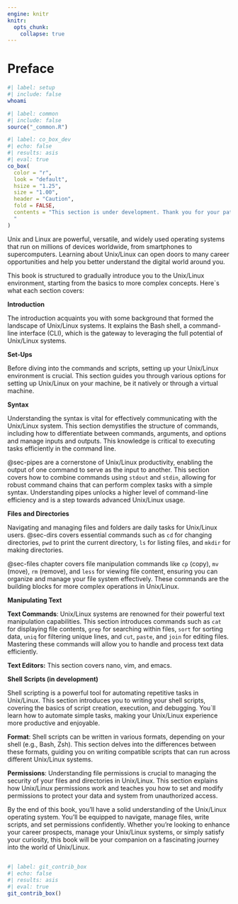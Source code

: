 ```yaml
---
engine: knitr
knitr:
  opts_chunk: 
    collapse: true
---
```


# Preface {#sec-preface .unnumbered}

```bash
#| label: setup
#| include: false
whoami
```


```r
#| label: common
#| include: false
source("_common.R")
```

```r
#| label: co_box_dev
#| echo: false
#| results: asis
#| eval: true
co_box(
  color = "r",
  look = "default", 
  hsize = "1.25", 
  size = "1.00", 
  header = "Caution", 
  fold = FALSE,
  contents = "This section is under development. Thank you for your patience.
  "
)
```

Unix and Linux are powerful, versatile, and widely used operating
systems that run on millions of devices worldwide, from smartphones to
supercomputers. Learning about Unix/Linux can open doors to many career
opportunities and help you better understand the digital world around
you.

This book is structured to gradually introduce you to the Unix/Linux
environment, starting from the basics to more complex concepts. Here`s
what each section covers:

**Introduction**

The introduction acquaints you with some background that formed the
landscape of Unix/Linux systems. It explains the Bash shell, a
command-line interface (CLI), which is the gateway to leveraging the
full potential of Unix/Linux systems.

**Set-Ups**

Before diving into the commands and scripts, setting up your
Unix/Linux environment is crucial. This section guides you through
various options for setting up Unix/Linux on your machine, be it
natively or through a virtual machine.

**Syntax**

Understanding the syntax is vital for effectively
communicating with the Unix/Linux system. This section demystifies the
structure of commands, including how to differentiate between commands,
arguments, and options and manage inputs and outputs. This knowledge is
critical to executing tasks efficiently in the command line. 

@sec-pipes are a cornerstone of Unix/Linux productivity, enabling
the output of one command to serve as the input to another. This section
covers how to combine commands using `stdout` and `stdin`, allowing for
robust command chains that can perform complex tasks with a simple
syntax. Understanding pipes unlocks a higher level of command-line
efficiency and is a step towards advanced Unix/Linux usage.

**Files and Directories**

Navigating and managing files and folders are
daily tasks for Unix/Linux users. @sec-dirs covers essential commands
such as `cd` for changing directories, `pwd` to print the current
directory, `ls` for listing files, and `mkdir` for making directories.

@sec-files chapter covers file manipulation commands like `cp` (copy), `mv`
(move), `rm` (remove), and `less` for viewing file content, ensuring you
can organize and manage your file system effectively. These commands are
the building blocks for more complex operations in Unix/Linux.

**Manipulating Text**

**Text Commands**: Unix/Linux systems are renowned for their powerful
text manipulation capabilities. This section introduces commands such as
`cat` for displaying file contents, `grep` for searching within
files, `sort` for sorting data, `uniq` for filtering unique lines, and
`cut`, `paste`, and `join` for editing files. Mastering these commands
will allow you to handle and process text data efficiently.

**Text Editors:** This section covers nano, vim, and emacs.

**Shell Scripts (in development)**

Shell scripting is a powerful tool for automating repetitive tasks in
Unix/Linux. This section introduces you to writing your shell scripts,
covering the basics of script creation, execution, and debugging. You`ll
learn how to automate simple tasks, making your Unix/Linux experience
more productive and enjoyable.

**Format**: Shell scripts can be written in various formats, depending
on your shell (e.g., Bash, Zsh). This section delves into the
differences between these formats, guiding you on writing compatible
scripts that can run across different Unix/Linux systems.

**Permissions**: Understanding file permissions is crucial to managing
the security of your files and directories in Unix/Linux. This section
explains how Unix/Linux permissions work and teaches you how to set and
modify permissions to protect your data and system from unauthorized
access.

By the end of this book, you'll have a solid understanding of the
Unix/Linux operating system. You'll be equipped to navigate, manage
files, write scripts, and set permissions confidently. Whether you're
looking to enhance your career prospects, manage your Unix/Linux
systems, or simply satisfy your curiosity, this book will be your
companion on a fascinating journey into the world of Unix/Linux.

## <!--# What This Book Is Not   -->

## <!--# Audience and Prerequisites -->

```r
#| label: git_contrib_box
#| echo: false
#| results: asis
#| eval: true
git_contrib_box()
```